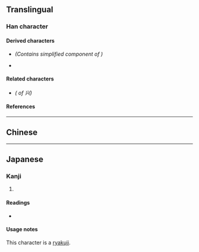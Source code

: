 ==Translingual==
{{stroke order|strokes=6}}

===Han character===
{{Han char|rn=12|rad=八|as=04|sn=6|four=90801|canj=FMC|ids=⿳⺍一八}}

====Derived characters====
* {{l|mul|[[举]], [[挙]], [[𪿝]], [[誉]]}} ''(Contains simplified component of {{l|mul|與}})''
* {{l|mul|[[𭥽]], [[𬠇]]}}

====Related characters====
* {{l|mul|[[興]]}} ''({{w|Traditional Chinese|Traditional form}} of 兴)''

====References====
{{Han ref|kx=0127.091|hdz=10243.050|uh=5174}}

----

==Chinese==
{{zh-see|興}}

----

==Japanese==

===Kanji===
{{ja-kanji|grade=|rs=八04}}

# {{alternative form of|興|lang=ja}}

====Readings====
* {{ja-readings|goon=[[こう]] (kō)|kanon=[[きょう]] (kyō)|kun=[[おこる]] (okoru)|nanori=}}

====Usage notes====
This character is a [[略字|ryakuji]].